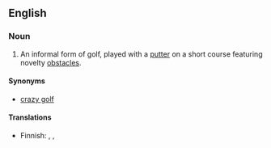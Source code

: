 ==English==

===Noun===
{{wikipedia}}
{{en-noun|head=[[miniature]] [[golf]]|-}}

# {{golf}} An informal form of golf, played with a [[putter]] on a short course featuring novelty [[obstacle]]s.

====Synonyms====
* [[crazy golf]]

====Translations====
{{trans-top|informal form of golf}}
* Finnish: {{t-|fi|minigolf}}, {{t-|fi|pienoisgolf}}, {{t-|fi|ratagolf}}
{{trans-mid}}
{{trans-bottom}}
